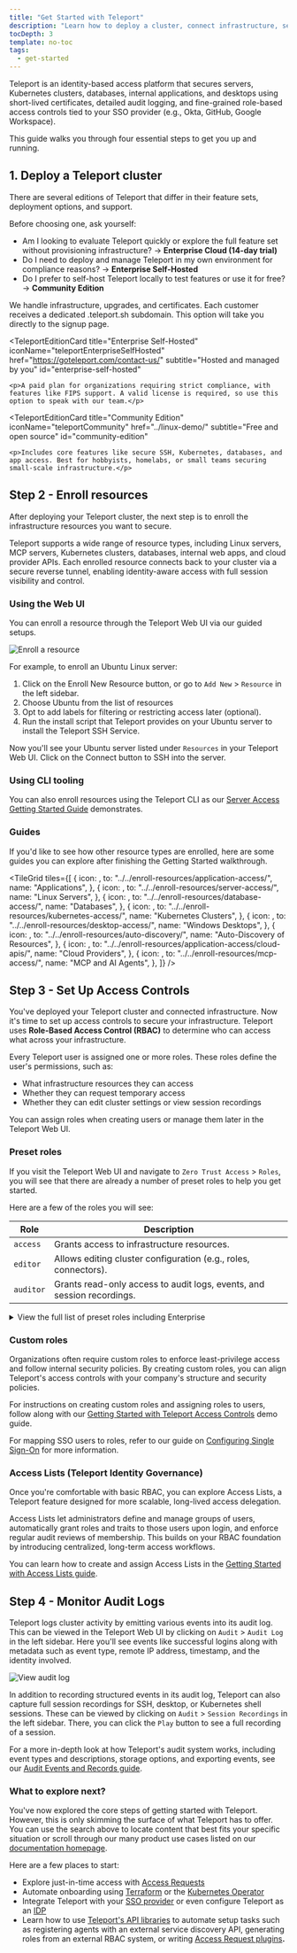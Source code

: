 ```yaml
---
title: "Get Started with Teleport"
description: "Learn how to deploy a cluster, connect infrastructure, set up access controls, and review audit logs."
tocDepth: 3
template: no-toc
tags:
  - get-started
---
```



Teleport is an identity-based access platform that secures servers, Kubernetes clusters, databases, internal applications, and desktops using short-lived certificates, detailed audit logging, and fine-grained role-based access controls tied to your SSO provider (e.g., Okta, GitHub, Google Workspace).

This guide walks you through four essential steps to get you up and running.

## 1. Deploy a Teleport cluster

There are several editions of Teleport that differ in their feature sets, deployment options, and support.

Before choosing one, ask yourself:

- Am I looking to evaluate Teleport quickly or explore the full feature set without provisioning infrastructure? → **Enterprise Cloud (14-day trial)**
- Do I need to deploy and manage Teleport in my own environment for compliance reasons? → **Enterprise Self-Hosted**
- Do I prefer to self-host Teleport locally to test features or use it for free? → **Community Edition**

<TeleportEditionsGrid>
  <TeleportEditionCard
    title="Enterprise Cloud"
    iconName="teleportEnterpriseCloud"
    href="https://goteleport.com/signup/"
    subtitle="Managed and hosted by Teleport"
    id="enterprise-cloud"
  >
    <p>We handle infrastructure, upgrades, and certificates. Each customer receives a dedicated .teleport.sh subdomain. This option will take you directly to the signup page.</p>
  </TeleportEditionCard>

  <TeleportEditionCard
    title="Enterprise Self-Hosted"
    iconName="teleportEnterpriseSelfHosted"
    href="https://goteleport.com/contact-us/"
    subtitle="Hosted and managed by you"
    id="enterprise-self-hosted"
  >
    <p>A paid plan for organizations requiring strict compliance, with features like FIPS support. A valid license is required, so use this option to speak with our team.</p>
  </TeleportEditionCard>

  <TeleportEditionCard
    title="Community Edition"
    iconName="teleportCommunity"
    href="../linux-demo/"
    subtitle="Free and open source"
    id="community-edition"
  >
    <p>Includes core features like secure SSH, Kubernetes, databases, and app access. Best for hobbyists, homelabs, or small teams securing small-scale infrastructure.</p>
  </TeleportEditionCard>
</TeleportEditionsGrid>

<FeatureMatrixBanner
  title="Quickly compare Teleport editions and see which edition works best for your organization"
  buttonText="Teleport Feature Matrix"
  buttonHref="../feature-matrix"
/>

## Step 2 - Enroll resources

After deploying your Teleport cluster, the next step is to enroll the infrastructure resources you want to secure.

Teleport supports a wide range of resource types, including Linux servers, MCP servers, Kubernetes clusters, databases, internal web apps, and cloud provider APIs. Each enrolled resource connects back to your cluster via a secure reverse tunnel, enabling identity-aware access with full session visibility and control.

### Using the Web UI

You can enroll a resource through the Teleport Web UI via our guided setups.

![Enroll a resource](../img/get-started/get-started-enroll-resources@2x.png)

For example, to enroll an Ubuntu Linux server:
1. Click on the Enroll New Resource button, or go to `Add New` > `Resource` in the left sidebar.
2. Choose Ubuntu from the list of resources
3. Opt to add labels for filtering or restricting access later (optional).
4. Run the install script that Teleport provides on your Ubuntu server to install the Teleport SSH Service. 

Now you'll see your Ubuntu server listed under `Resources` in your Teleport Web UI. Click on the Connect button to SSH into the server.

### Using CLI tooling

You can also enroll resources using the Teleport CLI as our [Server Access Getting Started Guide](./enroll-resources/server-access/getting-started.mdx) demonstrates.

### Guides

If you'd like to see how other resource types are enrolled, here are some guides you can explore after finishing the Getting Started walkthrough.

<TileGrid
  tiles={[
       {
      icon: <Icon name="applications" size="xl" />,
      to: "../../enroll-resources/application-access/",
      name: "Applications",
    },
    {
      icon: <Icon name="linuxServers" size="xl" />,
      to: "../../enroll-resources/server-access/",
      name: "Linux Servers",
    },
    {
      icon: <Icon name="databases" size="xl" />,
      to: "../../enroll-resources/database-access/",
      name: "Databases",
    },
    {
      icon: <Icon name="kubernetesClusters" size="xl" />,
      to: "../../enroll-resources/kubernetes-access/",
      name: "Kubernetes Clusters",
    },
    {
      icon: <Icon name="windowsDesktops" size="xl" />,
      to: "../../enroll-resources/desktop-access/",
      name: "Windows Desktops",
    },
    {
      icon: <Icon name="autoDiscovery" size="xl" />,
      to: "../../enroll-resources/auto-discovery/",
      name: "Auto-Discovery of Resources",
    },
    {
      icon: <Icon name="cloudProviders" size="xl" />,
      to: "../../enroll-resources/application-access/cloud-apis/",
      name: "Cloud Providers",
    },
    {
      icon: <Icon name="mcpAndAi" size="xl" />,
      to: "../../enroll-resources/mcp-access/",
      name: "MCP and AI Agents",
    },
  ]}
/>

## Step 3 - Set Up Access Controls

You've deployed your Teleport cluster and connected infrastructure. Now it's time to set up access controls to secure your infrastructure. Teleport uses **Role-Based Access Control (RBAC)** to determine who can access what across your infrastructure. 

Every Teleport user is assigned one or more roles. These roles define the user's permissions, such as:

- What infrastructure resources they can access
- Whether they can request temporary access
- Whether they can edit cluster settings or view session recordings

You can assign roles when creating users or manage them later in the Teleport Web UI.

### Preset roles

If you visit the Teleport Web UI and navigate to `Zero Trust Access` > `Roles`, you will see that there are already a number of preset roles to help you get started.

Here are a few of the roles you will see:

| **Role**                      | **Description**                                                                 |
|------------------------------|---------------------------------------------------------------------------------|
| `access`                     | Grants access to infrastructure resources.                                     |
| `editor`                     | Allows editing cluster configuration (e.g., roles, connectors).                |
| `auditor`                    | Grants read-only access to audit logs, events, and session recordings.         |

<details>
<summary>View the full list of preset roles including Enterprise</summary>

(!docs/pages/includes/preset-roles-table.mdx!)

</details>

### Custom roles

Organizations often require custom roles to enforce least-privilege access and follow internal security policies. By creating custom roles, you can align Teleport's access controls with your company's structure and security policies.

For instructions on creating custom roles and assigning roles to users, follow along with our [Getting Started with Teleport Access Controls](./zero-trust-access/rbac-get-started/role-demo.mdx) demo guide. 

For mapping SSO users to roles, refer to our guide on [Configuring Single Sign-On](./zero-trust-access/sso/sso.mdx#how-teleport-uses-sso) for more information.

### Access Lists (Teleport Identity Governance)

Once you're comfortable with basic RBAC, you can explore Access Lists, a Teleport feature designed for more scalable, long-lived access delegation. 

Access Lists let administrators define and manage groups of users, automatically grant roles and traits to those users upon login, and enforce regular audit reviews of membership. This builds on your RBAC foundation by introducing centralized, long-term access workflows. 

You can learn how to create and assign Access Lists in the [Getting Started with Access Lists guide](./identity-governance/access-lists/guide.mdx).

## Step 4 - Monitor Audit Logs

Teleport logs cluster activity by emitting various events into its audit log. This can be viewed in the Teleport Web UI by clicking on `Audit` > `Audit Log` in the left sidebar. Here you'll see events like successful logins along with metadata such as event type, remote IP address, timestamp, and the identity involved.

![View audit log](../img/get-started/get-started-audit-log@2x.png)

In addition to recording structured events in its audit log, Teleport can also capture full session recordings for SSH, desktop, or Kubernetes shell sessions. These can be viewed by clicking on `Audit` > `Session Recordings` in the left sidebar. There, you can click the `Play` button to see a full recording of a session.

For a more in-depth look at how Teleport's audit system works, including event types and descriptions, storage options, and exporting events, see our [Audit Events and Records guide](./reference/deployment/monitoring/audit.mdx).


### What to explore next?

You've now explored the core steps of getting started with Teleport. However, this is only skimming the surface of what Teleport has to offer.  You can use the search above to locate content that best fits your specific situation or scroll through our many product use cases listed on our [documentation homepage](./index.mdx).

Here are a few places to start:

- Explore just-in-time access with [Access Requests](./identity-governance/access-requests/access-requests.mdx)
- Automate onboarding using [Terraform](./zero-trust-access/infrastructure-as-code/terraform-provider/terraform-provider.mdx) or the [Kubernetes Operator](./zero-trust-access/infrastructure-as-code/teleport-operator/teleport-operator.mdx)
- Integrate Teleport with your [SSO provider](./zero-trust-access/sso/sso.mdx) or even configure Teleport as an [IDP](./identity-governance/idps/idps.mdx)
- Learn how to use [Teleport's API libraries](./zero-trust-access/api/api.mdx) to automate setup tasks such as registering agents with an external service discovery API, generating roles from an external RBAC system, or writing [Access Request plugins](./identity-governance/access-request-plugins/access-request-plugins.mdx)**.**
